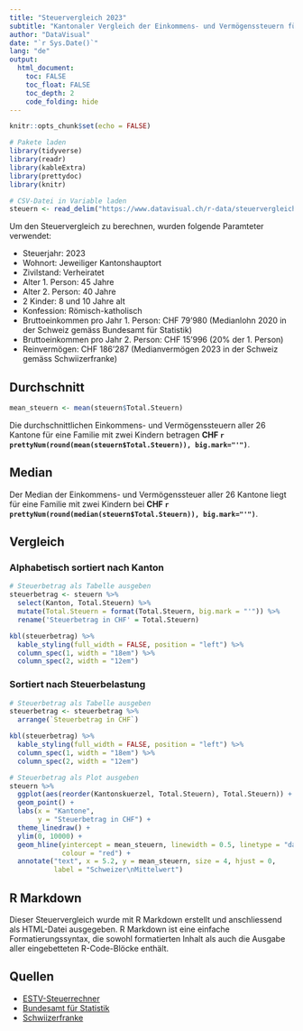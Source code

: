 ```yaml
---
title: "Steuervergleich 2023"
subtitle: "Kantonaler Vergleich der Einkommens- und Vermögenssteuern für eine Familie mit zwei Kindern"
author: "DataVisual"
date: "`r Sys.Date()`"
lang: "de"
output: 
  html_document:
    toc: FALSE
    toc_float: FALSE
    toc_depth: 2
    code_folding: hide
---
```


```r
knitr::opts_chunk$set(echo = FALSE)
```

```r
# Pakete laden
library(tidyverse)
library(readr)
library(kableExtra)
library(prettydoc)
library(knitr)
```

```r
# CSV-Datei in Variable laden
steuern <- read_delim("https://www.datavisual.ch/r-data/steuervergleich/steuervergleich_familie_2023.csv", ";", escape_double = FALSE, trim_ws = TRUE, show_col_types = FALSE)
```

Um den Steuervergleich zu berechnen, wurden folgende Paramteter verwendet:

* Steuerjahr: 2023
* Wohnort: Jeweiliger Kantonshauptort
* Zivilstand: Verheiratet
* Alter 1. Person: 45 Jahre
* Alter 2. Person: 40 Jahre
* 2 Kinder: 8 und 10 Jahre alt
* Konfession: Römisch-katholisch
* Bruttoeinkommen pro Jahr 1. Person: CHF 79'980 (Medianlohn 2020 in der Schweiz gemäss Bundesamt für Statistik)
* Bruttoeinkommen pro Jahr 2. Person: CHF 15'996 (20% der 1. Person)
* Reinvermögen: CHF 186'287 (Medianvermögen 2023 in der Schweiz gemäss Schwiizerfranke)

## Durchschnitt

```r
mean_steuern <- mean(steuern$Total.Steuern)
```

Die durchschnittlichen Einkommens- und Vermögenssteuern aller 26 Kantone für eine Familie mit zwei Kindern betragen **CHF `r prettyNum(round(mean(steuern$Total.Steuern)), big.mark="'")`**.

## Median

Der Median der Einkommens- und Vermögenssteuer aller 26 Kantone liegt für eine Familie mit zwei Kindern bei **CHF `r prettyNum(round(median(steuern$Total.Steuern)), big.mark="'")`**.

## Vergleich

### Alphabetisch sortiert nach Kanton

```r
# Steuerbetrag als Tabelle ausgeben
steuerbetrag <- steuern %>% 
  select(Kanton, Total.Steuern) %>% 
  mutate(Total.Steuern = format(Total.Steuern, big.mark = "'")) %>% 
  rename('Steuerbetrag in CHF' = Total.Steuern)

kbl(steuerbetrag) %>% 
  kable_styling(full_width = FALSE, position = "left") %>%
  column_spec(1, width = "18em") %>%
  column_spec(2, width = "12em")
```

### Sortiert nach Steuerbelastung

```r
# Steuerbetrag als Tabelle ausgeben
steuerbetrag <- steuerbetrag %>% 
  arrange(`Steuerbetrag in CHF`)

kbl(steuerbetrag) %>% 
  kable_styling(full_width = FALSE, position = "left") %>%
  column_spec(1, width = "18em") %>%
  column_spec(2, width = "12em")
```

```r
# Steuerbetrag als Plot ausgeben
steuern %>% 
  ggplot(aes(reorder(Kantonskuerzel, Total.Steuern), Total.Steuern)) +
  geom_point() +
  labs(x = "Kantone",
       y = "Steuerbetrag in CHF") +
  theme_linedraw() +
  ylim(0, 10000) +
  geom_hline(yintercept = mean_steuern, linewidth = 0.5, linetype = "dashed", 
             colour = "red") +
  annotate("text", x = 5.2, y = mean_steuern, size = 4, hjust = 0,
           label = "Schweizer\nMittelwert")
```

## R Markdown

Dieser Steuervergleich wurde mit R Markdown erstellt und anschliessend als HTML-Datei ausgegeben. R Markdown ist eine einfache Formatierungssyntax, die sowohl formatierten Inhalt als auch die Ausgabe aller eingebetteten R-Code-Blöcke enthält.

## Quellen

* [ESTV-Steuerrechner](https://swisstaxcalculator.estv.admin.ch/#/calculator/income-wealth-tax){target="_blank"}
* [Bundesamt für Statistik](https://www.bfs.admin.ch/asset/de/21224887){target="_blank"}
* [Schwiizerfranke](https://www.schwiizerfranke.com/durchschnittsvermoegen-schweiz){target="_blank"}